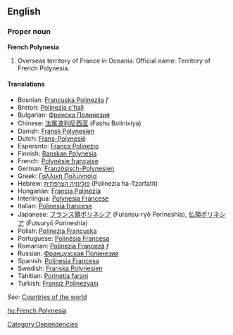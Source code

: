 {{wikipedia}}
==English==

===Proper noun===
'''French Polynesia'''
# Overseas territory of France in Oceania. Official name: Territory of French Polynesia.

====Translations====
*Bosnian: [[Francuska Polinezija]] ''f''
*Breton: [[Polinezia c'hall]]
*Bulgarian: [[Френска Полинезия]]
*Chinese: [[法属波利尼西亚]] (Fashu Bolinixiya)
*Danish: [[Fransk Polynesien]]
*Dutch: [[Frans-Polynesië]]
*Esperanto: [[Franca Polinezio]]
*Finnish: [[Ranskan Polynesia]]
*French: [[Polynésie française]]
*German: [[Französisch-Polynesien]]
*Greek: [[Γαλλική Πολυνησία]]
*Hebrew: [[פולינזיה הצרפתית]] (Polinezia ha-Tzorfatit)
*Hungarian: [[Francia Polinézia]]
*Interlingua: [[Polynesia Francese]]
*Italian: [[Polinesia francese]]
*Japanese: [[フランス領ポリネシア]] (Furansu-ryō Porineshia), [[仏領ポリネシア]] (Futsuryō Porineshia)
*Polish: [[Polinezja Francuska]]
*Portuguese: [[Polinésia Francesa]]
*Romanian: [[Polinezia Franceză]] ''f''
*Russian: [[Французская Полинезия]]
*Spanish: [[Polinesia Francesa]]
*Swedish: [[Franska Polynesien]]
*Tahitian: [[Porinetia farani]]
*Turkish: [[Fransız Polinezyası]]

''See'': [[Countries of the world]]
[[Category:Dependencies]]

[[hu:French Polynesia]]